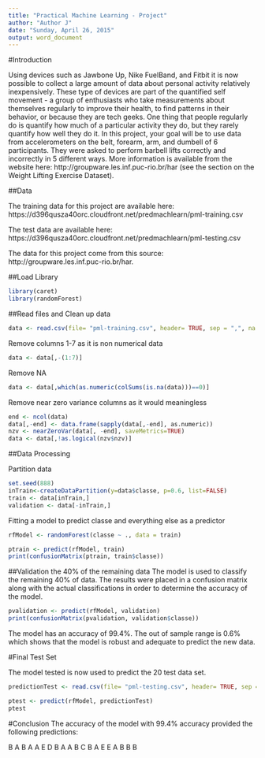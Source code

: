 ```yaml
---
title: "Practical Machine Learning - Project"
author: "Author J"
date: "Sunday, April 26, 2015"
output: word_document
---
```


#Introduction

Using devices such as Jawbone Up, Nike FuelBand, and Fitbit it is now possible to collect a large amount of data about personal activity relatively inexpensively. These type of devices are part of the quantified self movement - a group of enthusiasts who take measurements about themselves regularly to improve their health, to find patterns in their behavior, or because they are tech geeks. One thing that people regularly do is quantify how much of a particular activity they do, but they rarely quantify how well they do it. In this project, your goal will be to use data from accelerometers on the belt, forearm, arm, and dumbell of 6 participants. They were asked to perform barbell lifts correctly and incorrectly in 5 different ways. More information is available from the website here: http://groupware.les.inf.puc-rio.br/har (see the section on the Weight Lifting Exercise Dataset). 

##Data 

The training data for this project are available here: 
https://d396qusza40orc.cloudfront.net/predmachlearn/pml-training.csv

The test data are available here: 
https://d396qusza40orc.cloudfront.net/predmachlearn/pml-testing.csv

The data for this project come from this source: http://groupware.les.inf.puc-rio.br/har. 


##Load Library

```r
library(caret)
library(randomForest)
```

##Read files and Clean up data
```r
data <- read.csv(file= "pml-training.csv", header= TRUE, sep = ",", na.strings= c("","NA"))
```


Remove columns 1-7 as it is non numerical data
```r
data <- data[,-(1:7)]
```


Remove NA
```r
data <- data[,which(as.numeric(colSums(is.na(data)))==0)]
```


Remove near zero variance columns as it would meaningless
```r
end <- ncol(data)
data[,-end] <- data.frame(sapply(data[,-end], as.numeric))
nzv <- nearZeroVar(data[, -end], saveMetrics=TRUE)
data <- data[,!as.logical(nzv$nzv)]
```


##Data Processing

Partition data
```r
set.seed(888)
inTrain<-createDataPartition(y=data$classe, p=0.6, list=FALSE)
train <- data[inTrain,]
validation <- data[-inTrain,]
```


Fitting a model to predict classe and everything else as a predictor
```r
rfModel <- randomForest(classe ~ ., data = train)

ptrain <- predict(rfModel, train)
print(confusionMatrix(ptrain, train$classe))

```


##Validation the 40% of the remaining data
The model is used to classify the remaining 40% of data. The results were placed in a confusion matrix along with the actual classifications in order to determine the accuracy of the model.

```r
pvalidation <- predict(rfModel, validation)
print(confusionMatrix(pvalidation, validation$classe))
```
The model has an accuracy of 99.4%. The out of sample range is 0.6% which shows that the model is robust and adequate to predict the new data.

#Final Test Set

The model tested is now used to predict the 20 test data set. 

```r
predictionTest <- read.csv(file= "pml-testing.csv", header= TRUE, sep = ",",na.strings= c("","NA"))

ptest <- predict(rfModel, predictionTest)
ptest
```

#Conclusion
The accuracy of the model with 99.4% accuracy provided the following predictions:

 B  A  B  A  A  E  D  B  A  A  B  C  B  A  E  E  A  B  B  B 


